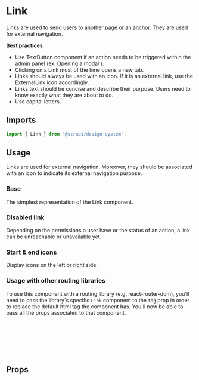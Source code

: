 

<Meta of={LinkStories} />

# Link

Links are used to send users to another page or an anchor. They are used for external navigation.

**Best practices**

- Use TextButton component if an action needs to be triggered within the admin panel (ex: Opening a modal ).
- Clicking on a Link most of the time opens a new tab.
- Links should always be used with an icon. If it is an external link, use the ExternalLink icon accordingly.
- Links text should be concise and describe their purpose. Users need to know exactly what they are about to do.
- Use capital letters.

<ViewSource path="components/Link" />

## Imports

```js
import { Link } from '@strapi/design-system';
```

## Usage

Links are used for external navigation. Moreover, they should be associated with an icon to indicate its external
navigation purpose.

### Base

The simplest representation of the Link component.

<Canvas of={LinkStories.Base} />

### Disabled link

Depending on the permissions a user have or the status of an action, a link can be unreachable or unavailable yet.

<Canvas of={LinkStories.Disabled} />

### Start & end icons

Display icons on the left or right side.

<Canvas of={LinkStories.Icons} />

### Usage with other routing libraries

To use this component with a routing library (e.g. react-router-dom), you'll need to pass the library's specific `Link`
component to the `tag` prop in order to replace the default html tag the component has. You'll now be able to pass all
the props associated to that component.

```jsx
import { Link } from '@strapi/design-system';
import { NavLink } from 'my-routing-library';

<Link as={NavLink} to="/home">
  Home
</Link>;
```

## Props

<ArgTypes of={Link} />
